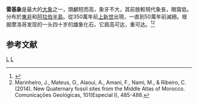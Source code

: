 {{Speciesbox
|status=EX
|image=Elephas recki.jpg
|status_system=iucn3.1
|status_ref=<ref name=IUCN>{{IUCN|assessors=Choudhury, A., Lahiri Choudhury, D.K., Desai, A., Duckworth, J.W., Easa, P.S., Johnsingh, A.J.T., Fernando, P., Hedges, S., Gunawardena, M., Kurt, F., Karanth, U., Lister, A., Menon, V., Riddle, H., Rübel, A. & Wikramanayake, E. (IUCN SSC Asian Elephant Specialist Group)|assessment_year=2008|id=7140|title=Elephas maximus|iucn_year=2014|version=2014.3|downloaded=04 May 2015}}</ref>
|image_width=250px
|taxon=Palaeoloxodon recki
|authority=(Dietrich, 1894)
|range_map_width=250px
}}
'''雷基象'''是最大的[[象|大象]]之一，頭顱短而高，象牙不大，其前肢較現代象長，眼窩低。分布於[[东部非洲|東非]]和[[阿拉伯半岛|阿拉伯半島]]。從350萬年前[[上新世|上新世]]出現，一直到50萬年前滅絕。根据摩洛哥发现的一头四十岁的雄象化石，它肩高可达{{convert|4.27|m|ft}}，重可达{{convert|12.3|t|}}。<ref name="proboscideans">{{Cite journal | last1 = Larramendi | first1 = A. | last2 =  | first2 =  | year = 2016 | title = Shoulder height, body mass and shape of proboscideans | journal = Acta Palaeontologica Polonica | volume = 61 | issue =  | pages =  | publisher =  | jstor =  | doi = 10.4202/app.00136.2014 | url = https://www.app.pan.pl/archive/published/app61/app001362014.pdf | format =  | accessdate =  | archive-date = 2016-08-24 | archive-url = https://web.archive.org/web/20160824042509/http://www.app.pan.pl/archive/published/app61/app001362014.pdf | dead-url = no }}</ref><ref>Marinheiro, J., Mateus, O., Alaoui, A., Amani, F., Nami, M., & Ribeiro, C. (2014). New Quaternary fossil sites from the Middle Atlas of Morocco. Comunicações Geológicas, 101(Especial I), 485-488.</ref>

==参考文献==
{{reflist}}
{{Taxonbar|from=Q693352}}


[[Category:古菱齒象屬|L]]
[[Category:1894年描述的动物|L]]